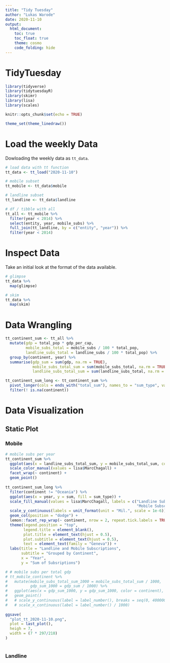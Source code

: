 ```yaml
---
title: "Tidy Tuesday"
author: "Lukas Warode"
date: 2020-11-10
output: 
  html_document:
    toc: true
    toc_float: true
    theme: cosmo
    code_folding: hide
---
```


# TidyTuesday

```r
library(tidyverse)
library(tidytuesdayR)
library(skimr)
library(lisa)
library(scales)

knitr::opts_chunk$set(echo = TRUE)

theme_set(theme_linedraw())
```

# Load the weekly Data

Dowloading the weekly data as `tt_data`.

```r
# load data with tt function
tt_data <- tt_load("2020-11-10") 

# mobile subset
tt_mobile <- tt_data$mobile

# landline subset
tt_landline <- tt_data$landline

# df / tibble with all 
tt_all <- tt_mobile %>% 
  filter(year < 2014) %>% 
  select(entity, year, mobile_subs) %>% 
  full_join(tt_landline, by = c("entity", "year")) %>% 
  filter(year < 2014)
```

# Inspect Data

Take an initial look at the format of the data available.

```r
# glimpse
tt_data %>%
  map(glimpse)

# skim
tt_data %>% 
  map(skim)
```

# Data Wrangling

```r
tt_continent_sum <- tt_all %>% 
  mutate(gdp = total_pop * gdp_per_cap,
         mobile_subs_total = mobile_subs / 100 * total_pop,
         landline_subs_total = landline_subs / 100 * total_pop) %>% 
  group_by(continent, year) %>% 
  summarise(gdp_sum = sum(gdp, na.rm = TRUE),
            mobile_subs_total_sum = sum(mobile_subs_total, na.rm = TRUE),
            landline_subs_total_sum = sum(landline_subs_total, na.rm = TRUE))

tt_continent_sum_long <- tt_continent_sum %>% 
  pivot_longer(cols = ends_with("total_sum"), names_to = "sum_type", values_to = "sum") %>% 
  filter(! is.na(continent))
```

# Data Visualization {.tabset .tabset-pills}

## Static Plot {.tabset .tabset-fade}

### Mobile

```r
# mobile subs per year
tt_continent_sum %>% 
  ggplot(aes(x = landline_subs_total_sum, y = mobile_subs_total_sum, color = continent)) +
  scale_color_manual(values = lisa$MarcChagall) +
  facet_wrap(~ continent) +
  geom_point()
    
tt_continent_sum_long %>% 
  filter(continent != "Oceania") %>% 
  ggplot(aes(x = year, y = sum, fill = sum_type)) +
  scale_fill_manual(values = lisa$MarcChagall, labels = c("Landline Subscriptions (Sum per Year)",
                                                          "Mobile Subscriptions (Sum per Year)")) +
  scale_y_continuous(labels = unit_format(unit = "Mil.", scale = 1e-6)) +
  geom_col(position = "dodge") +
  lemon::facet_rep_wrap(~ continent, nrow = 2, repeat.tick.labels = TRUE) +
  theme(legend.position = "top",
        legend.title = element_blank(),
        plot.title = element_text(hjust = 0.5),
        plot.subtitle = element_text(hjust = 0.5),
        text = element_text(family = "Geneva")) +
  labs(title = "Landline and Mobile Subscriptions",
       subtitle = "Grouped by Continent",
       x = "Year",
       y = "Sum of Subsriptions")

# # mobile subs per total gdp
# tt_mobile_continent %>% 
#   mutate(mobile_subs_total_sum_1000 = mobile_subs_total_sum / 1000,
#          gdp_sum_1000 = gdp_sum / 1000) %>% 
#   ggplot(aes(x = gdp_sum_1000, y = gdp_sum_1000, color = continent), label = paste0(continent, " | ", year)) +
#   geom_point() 
#   # scale_y_continuous(label = label_number(), breaks = seq(0, 4000000000, 500000000))  +
#   # scale_x_continuous(label = label_number() / 1000)  
  
ggsave(
  "plot_tt_2020-11-10.png",
  plot = last_plot(),
  heigh = 7,
  width = (7 * 297/210)
)
  
```

### Landline

```r


  
```
